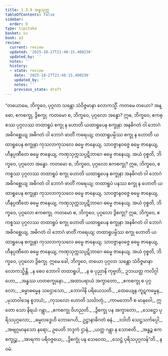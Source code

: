```yaml
---
title: 1.3.9 အန္ဓသုတ္တ
tableOfContents: false
sidebar:
  order: 9
type: tipitaka
basket: su
book: a3
review:
  current: review
  updated: '2025-10-27T21:48:15.400236'
  updated_by: ''
  notes: ''
  history:
  - state: review
    date: '2025-10-27T21:48:15.400236'
    updated_by: ''
    notes: ''
    previous_state: draft
---
```



<ReviewStatus review={frontmatter.review} showDetails={true} />

<HypothesisAnnotation frontmatter={frontmatter} />

<DynamicBreadcrumb />

<Division number="29" book="a3" e="ch" v="15" p="126">

<Paragraph number="142" book="a3">
“တယောမေ, ဘိက္ခဝေ, ပုဂ္ဂလာ သန္တော သံဝိဇ္ဇမာနာ လောကသ္မိံ. ကတမေ တယော? အန္ဓော, ဧကစက္ခု, ဒွိစက္ခု. ကတမော စ, ဘိက္ခဝေ, ပုဂ္ဂလော အန္ဓော? ဣဓ, ဘိက္ခဝေ, ဧကစ္စဿ ပုဂ္ဂလဿ တထာရူပံ စက္ခု န ဟောတိ ယထာရူပေန စက္ခုနာ အနဓိဂတံ ဝါ ဘောဂံ အဓိဂစ္ဆေယျ အဓိဂတံ ဝါ ဘောဂံ ဖာတိံ ကရေယျ; တထာရူပမ္ပိဿ စက္ခု န ဟောတိ ယထာရူပေန စက္ခုနာ ကုသလာကုသလေ ဓမ္မေ ဇာနေယျ, သာဝဇ္ဇာနဝဇ္ဇေ ဓမ္မေ ဇာနေယျ, ဟီနပ္ပဏီတေ ဓမ္မေ ဇာနေယျ, ကဏှသုက္ကသပ္ပဋိဘာဂေ ဓမ္မေ ဇာနေယျ. အယံ ဝုစ္စတိ, ဘိက္ခဝေ, ပုဂ္ဂလော အန္ဓော.
</Paragraph>

<Paragraph number="143" book="a3">
ကတမော စ, ဘိက္ခဝေ, ပုဂ္ဂလော ဧကစက္ခု? ဣဓ, ဘိက္ခဝေ, ဧကစ္စဿ ပုဂ္ဂလဿ တထာရူပံ စက္ခု ဟောတိ ယထာရူပေန စက္ခုနာ အနဓိဂတံ ဝါ ဘောဂံ အဓိဂစ္ဆေယျ အဓိဂတံ ဝါ ဘောဂံ ဖာတိံ ကရေယျ; တထာရူပံ ပနဿ စက္ခု န ဟောတိ ယထာရူပေန စက္ခုနာ ကုသလာကုသလေ ဓမ္မေ ဇာနေယျ, သာဝဇ္ဇာနဝဇ္ဇေ ဓမ္မေ ဇာနေယျ, ဟီနပ္ပဏီတေ ဓမ္မေ ဇာနေယျ, ကဏှသုက္ကသပ္ပဋိဘာဂေ ဓမ္မေ ဇာနေယျ. အယံ ဝုစ္စတိ, ဘိက္ခဝေ, ပုဂ္ဂလော ဧကစက္ခု.
</Paragraph>

<Paragraph number="144" book="a3">
ကတမော စ, ဘိက္ခဝေ, ပုဂ္ဂလော ဒွိစက္ခု? ဣဓ, ဘိက္ခဝေ, ဧကစ္စဿ ပုဂ္ဂလဿ တထာရူပံ စက္ခု ဟောတိ ယထာရူပေန စက္ခုနာ အနဓိဂတံ ဝါ ဘောဂံ အဓိဂစ္ဆေယျ, အဓိဂတံ ဝါ ဘောဂံ ဖာတိံ ကရေယျ; တထာရူပမ္ပိဿ စက္ခု ဟောတိ ယထာရူပေန စက္ခုနာ ကုသလာကုသလေ ဓမ္မေ ဇာနေယျ; သာဝဇ္ဇာနဝဇ္ဇေ ဓမ္မေ ဇာနေယျ, ဟီနပ္ပဏီတေ ဓမ္မေ ဇာနေယျ, ကဏှသုက္ကသပ္ပဋိဘာဂေ ဓမ္မေ ဇာနေယျ. အယံ ဝုစ္စတိ, ဘိက္ခဝေ, ပုဂ္ဂလော ဒွိစက္ခု. ဣမေ ခေါ, ဘိက္ခဝေ, တယော ပုဂ္ဂလာ သန္တော သံဝိဇ္ဇမာနာ လောကသ္မိန္တိ.
</Paragraph>

<Paragraph number="145" type="verses" book="a3">
_န စေဝ ဘောဂါ တထာရူပါ,_  
_န စ ပုညာနိ ကုဗ္ဗတိ;_  
ဥဘယတ္ထ ကလိဂ္ဂါဟော,_  
_အန္ဓဿ ဟတစက္ခုနော._  

</Paragraph>

<Paragraph number="146" type="verses" book="a3">
_အထာပရာယံ အက္ခာတော,_  
_ဧကစက္ခု စ ပုဂ္ဂလော;_  
_ဓမ္မာဓမ္မေန သဌောသော,_  
_ဘောဂါနိ ပရိယေသတိ._  

</Paragraph>

<Paragraph number="147" type="verses" book="a3">
_ထေယျေန ကူဋကမ္မေန,_  
_မုသာဝါဒေန စူဘယံ;_  
_ကုသလော ဟောတိ သင်္ဃာတုံ,_  
_ကာမဘောဂီ စ မာနဝေါ;_  
ဣတော သော နိရယံ ဂန္တွာ,_  
_ဧကစက္ခု ဝိဟညတိ._  

</Paragraph>

<Paragraph number="148" type="verses" book="a3">
_ဒွိစက္ခု ပန အက္ခာတော,_  
_သေဋ္ဌော ပုရိသပုဂ္ဂလော;_  
_ဓမ္မလဒ္ဓေဟိ ဘောဂေဟိ,_  
ဥဋ္ဌာနာဓိဂတံ ဓနံ._  

</Paragraph>

<Paragraph number="149" type="verses" book="a3">
_ဒဒါတိ သေဋ္ဌသင်္ကပ္ပေါ,_  
_အဗျဂ္ဂမာနသော နရော;_  
ဥပေတိ ဘဒ္ဒကံ ဌာနံ,_  
_ယတ္ထ ဂန္တွာ န သောစတိ._  

</Paragraph>

<Paragraph number="150" type="verses" book="a3">
_အန္ဓဉ္စ ဧကစက္ခုဉ္စ,_  
_အာရကာ ပရိဝဇ္ဇယေ;_  
_ဒွိစက္ခုံ ပန သေဝေထ,_  
_သေဋ္ဌံ ပုရိသပုဂ္ဂလန်”တိ._  


</Paragraph>
</Division>

<Paragraph number="151" type="center" book="a3">
နဝမံ.
</Paragraph>